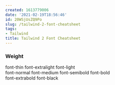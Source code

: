```yaml
---
created: 1613779006
date: '2021-02-19T18:56:46'
id: 20WSjUsZQ9Po
slug: /tailwind-2-font-cheatsheet
tags:
- Tailwind
title: Tailwind 2 Font Cheatsheet
---
```


### Weight

font-thin
font-extralight	
font-light	
font-normal	
font-medium	
font-semibold
font-bold	
font-extrabold
font-black